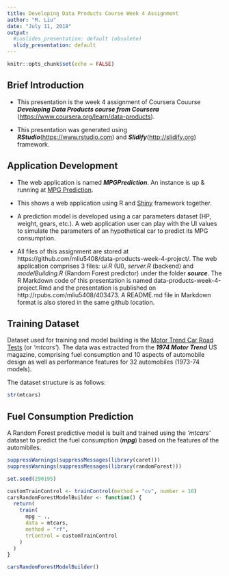 ```yaml
---
title: Developing Data Products Course Week 4 Assignment
author: "M. Liu"
date: "July 11, 2018"
output:
  #ioslides_presentation: default (obsolete)
  slidy_presentation: default
---
```


```r
knitr::opts_chunk$set(echo = FALSE)
```

## Brief Introduction

 - This presentation is the week 4 assignment of Coursera Couurse ***Developing Data Products course from Coursera*** (<https://www.coursera.org/learn/data-products>). 
 
 - This presentation was generated using ***RStudio***(<https://www.rstudio.com>) and ***Slidify***(<http://slidify.org>) framework.

## Application Development

 - The web application is named ***MPGPrediction***. An instance is up & running at [MPG Prediction](https://mliu5408.shinyapps.io/MPGPrediction/).
 
 - This shows a web application using R and [Shiny](https://shiny.rstudio.com) framework together.
 
 - A prediction model is developed using a car parameters dataset (HP, weight, gears, etc.). A web application user can play with the UI values to simulate the parameters of an hypothetical car to predict its MPG consumption.
 
 - All files of this assignment are stored at https://github.com/mliu5408/data-products-week-4-project/. The web application comprises 3 files: *ui.R* (UI), *server.R* (backend) and *modelBuilding.R* (Random Forest predictor) under the folder ***source***. The R Markdown code of this presentation is named data-products-week-4-project.Rmd and the presentation is published on http://rpubs.com/mliu5408/403473. A README.md file in Markdown format is also stored in the same github location.
  
## Training Dataset

Dataset used for training and model building is the [Motor Trend Car Road Tests](https://stat.ethz.ch/R-manual/R-devel/library/datasets/html/mtcars.html) (or *'mtcars'*). The data was extracted from the ***1974 Motor Trend*** US magazine, comprising fuel consumption and 10 aspects of automobile design as well as performance features for 32 automobiles (1973-74 models).

The dataset structure is as follows: 
```r
str(mtcars)
```

## Fuel Consumption Prediction

A Random Forest predictive model is built and trained using the *'mtcars'* dataset to predict the fuel consumption (***mpg***) based on the features of the automibiles.

```r
suppressWarnings(suppressMessages(library(caret)))
suppressWarnings(suppressMessages(library(randomForest)))

set.seed(290195)

```

```r
customTrainControl <- trainControl(method = "cv", number = 10)
carsRandomForestModelBuilder <- function() {
  return(
    train(
      mpg ~ ., 
      data = mtcars,
      method = "rf",
      trControl = customTrainControl
    )
  )
}

carsRandomForestModelBuilder()
```
